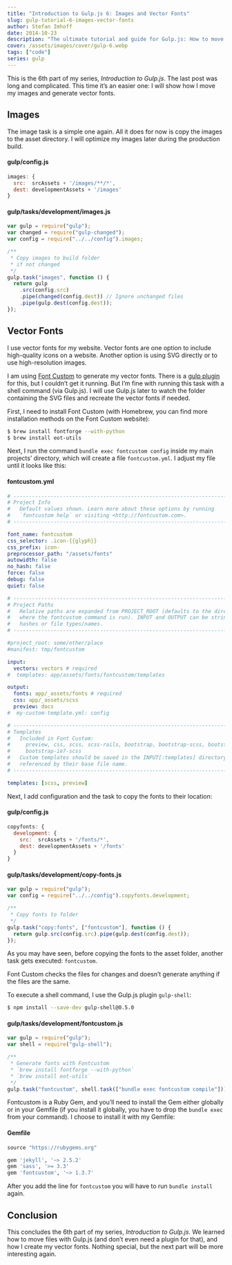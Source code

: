 ```yaml
---
title: "Introduction to Gulp.js 6: Images and Vector Fonts"
slug: gulp-tutorial-6-images-vector-fonts
author: Stefan Imhoff
date: 2014-10-23
description: "The ultimate tutorial and guide for Gulp.js: How to move images and generate vector fonts from SVG."
cover: /assets/images/cover/gulp-6.webp
tags: ["code"]
series: gulp
---
```


This is the 6th part of my series, _Introduction to Gulp.js_. The last post was long and complicated. This time it’s an easier one: I will show how I move my images and generate vector fonts.

## Images

The image task is a simple one again. All it does for now is copy the images to the asset directory. I will optimize my images later during the production build.

#### gulp/config.js

```javascript
images: {
  src:  srcAssets + '/images/**/*',
  dest: developmentAssets + '/images'
}
```

#### gulp/tasks/development/images.js

```javascript
var gulp = require("gulp");
var changed = require("gulp-changed");
var config = require("../../config").images;

/**
 * Copy images to build folder
 * if not changed
 */
gulp.task("images", function () {
  return gulp
    .src(config.src)
    .pipe(changed(config.dest)) // Ignore unchanged files
    .pipe(gulp.dest(config.dest));
});
```

## Vector Fonts

I use vector fonts for my website. Vector fonts are one option to include high-quality icons on a website. Another option is using SVG directly or to use high-resolution images.

I am using [Font Custom](http://fontcustom.github.io/fontcustom/) to generate my vector fonts. There is a [gulp plugin](https://www.npmjs.com/package/gulp-fontcustom/) for this, but I couldn’t get it running. But I’m fine with running this task with a shell command (via Gulp.js). I will use Gulp.js later to watch the folder containing the SVG files and recreate the vector fonts if needed.

First, I need to install Font Custom (with Homebrew, you can find more installation methods on the Font Custom website):

```bash
$ brew install fontforge --with-python
$ brew install eot-utils
```

Next, I run the command `bundle exec fontcustom config` inside my main projects’ directory, which will create a file `fontcustom.yml`. I adjust my file until it looks like this:

#### fontcustom.yml

```yaml
# --------------------------------------------------------------------------- #
# Project Info
#   Default values shown. Learn more about these options by running
#   `fontcustom help` or visiting <http://fontcustom.com>.
# --------------------------------------------------------------------------- #

font_name: fontcustom
css_selector: .icon-{{glyph}}
css_prefix: icon-
preprocessor_path: "/assets/fonts"
autowidth: false
no_hash: false
force: false
debug: false
quiet: false

# --------------------------------------------------------------------------- #
# Project Paths
#   Relative paths are expanded from PROJECT_ROOT (defaults to the directory
#   where the fontcustom command is run). INPUT and OUTPUT can be strings or
#   hashes or file types/names.
# --------------------------------------------------------------------------- #

#project_root: some/other/place
#manifest: tmp/fontcustom

input:
  vectors: vectors # required
#  templates: app/assets/fonts/fontcustom/templates

output:
  fonts: app/_assets/fonts # required
  css: app/_assets/scss
  preview: docs
#  my-custom-template.yml: config

# --------------------------------------------------------------------------- #
# Templates
#   Included in Font Custom:
#     preview, css, scss, scss-rails, bootstrap, bootstrap-scss, bootstrap-ie7,
#     bootstrap-ie7-scss
#   Custom templates should be saved in the INPUT[:templates] directory and
#   referenced by their base file name.
# --------------------------------------------------------------------------- #

templates: [scss, preview]
```

Next, I add configuration and the task to copy the fonts to their location:

#### gulp/config.js

```javascript
copyfonts: {
  development: {
    src:  srcAssets + '/fonts/*',
    dest: developmentAssets + '/fonts'
  }
}
```

#### gulp/tasks/development/copy-fonts.js

```javascript
var gulp = require("gulp");
var config = require("../../config").copyfonts.development;

/**
 * Copy fonts to folder
 */
gulp.task("copy:fonts", ["fontcustom"], function () {
  return gulp.src(config.src).pipe(gulp.dest(config.dest));
});
```

As you may have seen, before copying the fonts to the asset folder, another task gets executed: `fontcustom`.

Font Custom checks the files for changes and doesn’t generate anything if the files are the same.

To execute a shell command, I use the Gulp.js plugin `gulp-shell`:

```bash
$ npm install --save-dev gulp-shell@0.5.0
```

#### gulp/tasks/development/fontcustom.js

```javascript
var gulp = require("gulp");
var shell = require("gulp-shell");

/**
 * Generate fonts with Fontcustom
 * `brew install fontforge --with-python`
 * `brew install eot-utils`
 */
gulp.task("fontcustom", shell.task(["bundle exec fontcustom compile"]));
```

Fontcustom is a Ruby Gem, and you’ll need to install the Gem either globally or in your Gemfile (if you install it globally, you have to drop the `bundle exec` from your command). I choose to install it with my Gemfile:

#### Gemfile

```ruby
source "https://rubygems.org"

gem 'jekyll', '~> 2.5.2'
gem 'sass', '>= 3.3'
gem 'fontcustom', '~> 1.3.7'
```

After you add the line for `fontcustom` you will have to run `bundle install` again.

## Conclusion

This concludes the 6th part of my series, _Introduction to Gulp.js_. We learned how to move files with Gulp.js (and don’t even need a plugin for that), and how I create my vector fonts. Nothing special, but the next part will be more interesting again.

<Figure>
  <MoreLink href="https://github.com/kogakure/gulp-tutorial" text="View Source on GitHub" />
</Figure>
